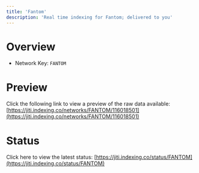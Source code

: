 ```yaml
---
title: 'Fantom'
description: 'Real time indexing for Fantom; delivered to you'
---
```


# Overview
- Network Key: `FANTOM`

# Preview
Click the following link to view a preview of the raw data available: [https://jiti.indexing.co/networks/FANTOM/116018501](https://jiti.indexing.co/networks/FANTOM/116018501)

# Status
Click here to view the latest status: [https://jiti.indexing.co/status/FANTOM](https://jiti.indexing.co/status/FANTOM)
